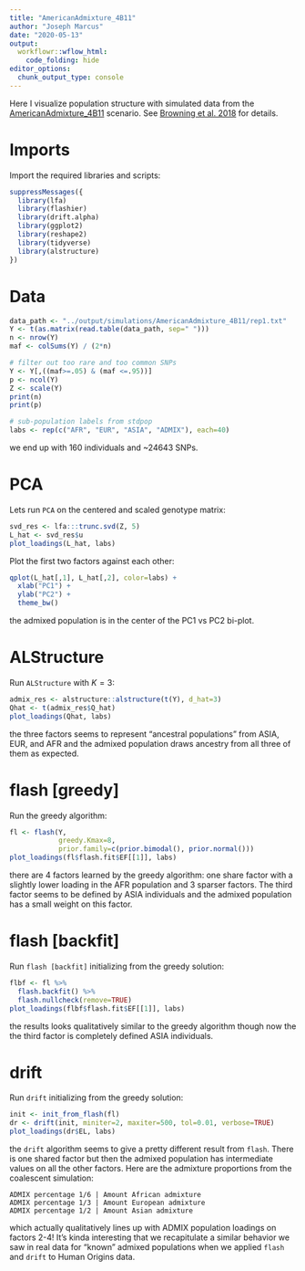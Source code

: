 ```yaml
---
title: "AmericanAdmixture_4B11"
author: "Joseph Marcus"
date: "2020-05-13"
output:
  workflowr::wflow_html:
    code_folding: hide
editor_options:
  chunk_output_type: console
---
```


Here I visualize population structure with simulated data from the [AmericanAdmixture_4B11](https://stdpopsim.readthedocs.io/en/latest/catalog.html#sec_catalog_homsap_models_americanadmixture_4b11) scenario. See [Browning et al. 2018](https://journals.plos.org/plosgenetics/article?id=10.1371/journal.pgen.1007385) for details.

# Imports

Import the required libraries and scripts:

```r
suppressMessages({
  library(lfa)
  library(flashier)
  library(drift.alpha)
  library(ggplot2)
  library(reshape2)
  library(tidyverse)
  library(alstructure)
})
```

# Data

```r
data_path <- "../output/simulations/AmericanAdmixture_4B11/rep1.txt"
Y <- t(as.matrix(read.table(data_path, sep=" ")))
n <- nrow(Y)
maf <- colSums(Y) / (2*n)

# filter out too rare and too common SNPs
Y <- Y[,((maf>=.05) & (maf <=.95))]
p <- ncol(Y)
Z <- scale(Y)
print(n)
print(p)

# sub-population labels from stdpop
labs <- rep(c("AFR", "EUR", "ASIA", "ADMIX"), each=40)
```

we end up with 160 individuals and ~24643 SNPs.

# PCA

Lets run `PCA` on the centered and scaled genotype matrix:

```r
svd_res <- lfa:::trunc.svd(Z, 5)
L_hat <- svd_res$u
plot_loadings(L_hat, labs)
```

Plot the first two factors against each other:

```r
qplot(L_hat[,1], L_hat[,2], color=labs) + 
  xlab("PC1") + 
  ylab("PC2") + 
  theme_bw()
```

the admixed population is in the center of the PC1 vs PC2 bi-plot.

# ALStructure

Run `ALStructure` with $K=3$:

```r
admix_res <- alstructure::alstructure(t(Y), d_hat=3)
Qhat <- t(admix_res$Q_hat)
plot_loadings(Qhat, labs)
```

the three factors seems to represent "ancestral populations" from ASIA, EUR, and AFR and the admixed population draws ancestry from all three of them as expected.

# flash [greedy]

Run the greedy algorithm:

```r
fl <- flash(Y, 
            greedy.Kmax=8, 
            prior.family=c(prior.bimodal(), prior.normal()))
plot_loadings(fl$flash.fit$EF[[1]], labs)
```

there are 4 factors learned by the greedy algorithm: one share factor with a slightly lower loading in the AFR population and 3 sparser factors. The third factor seems to be defined by ASIA individuals and the admixed population has a small weight on this factor.

# flash [backfit]

Run `flash [backfit]` initializing from the greedy solution:

```r
flbf <- fl %>% 
  flash.backfit() %>% 
  flash.nullcheck(remove=TRUE)
plot_loadings(flbf$flash.fit$EF[[1]], labs)
```

the results looks qualitatively similar to the greedy algorithm though now the the third factor is completely defined ASIA individuals.

# drift

Run `drift` initializing from the greedy solution:

```r
init <- init_from_flash(fl)
dr <- drift(init, miniter=2, maxiter=500, tol=0.01, verbose=TRUE)
plot_loadings(dr$EL, labs)
```

the `drift` algorithm seems to give a pretty different result from `flash`. There is one shared factor but then the admixed population has intermediate values on all the other factors. Here are the admixture proportions from the coalescent simulation:

```
ADMIX percentage 1/6 | Amount African admixture
ADMIX percentage 1/3 | Amount European admixture
ADMIX percentage 1/2 | Amount Asian admixture
```

which actually qualitatively lines up with ADMIX population loadings on factors 2-4! It's kinda interesting that we recapitulate a similar behavior we saw in real data for "known" admixed populations when we applied `flash` and `drift` to Human Origins data.